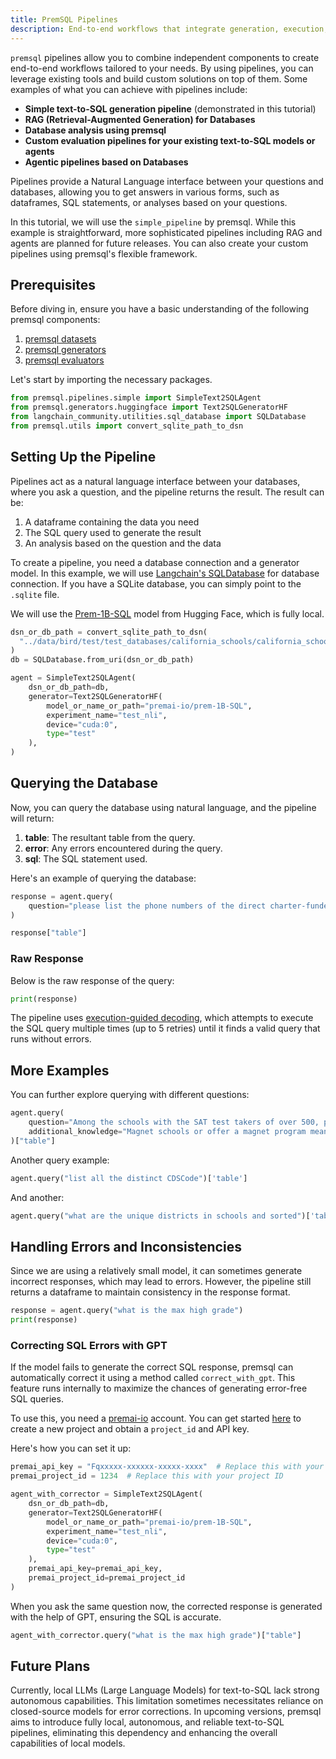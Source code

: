 ```yaml
---
title: PremSQL Pipelines
description: End-to-end workflows that integrate generation, execution, and further processing for tasks like database Q&A.
---
```



`premsql` pipelines allow you to combine independent components to create end-to-end workflows tailored to your needs. By using pipelines, you can leverage existing tools and build custom solutions on top of them. Some examples of what you can achieve with pipelines include:

- **Simple text-to-SQL generation pipeline** (demonstrated in this tutorial)
- **RAG (Retrieval-Augmented Generation) for Databases**
- **Database analysis using premsql**
- **Custom evaluation pipelines for your existing text-to-SQL models or agents**
- **Agentic pipelines based on Databases**

Pipelines provide a Natural Language interface between your questions and databases, allowing you to get answers in various forms, such as dataframes, SQL statements, or analyses based on your questions.

In this tutorial, we will use the `simple_pipeline` by premsql. While this example is straightforward, more sophisticated pipelines including RAG and agents are planned for future releases. You can also create your custom pipelines using premsql's flexible framework.

## Prerequisites

Before diving in, ensure you have a basic understanding of the following premsql components:

1. [premsql datasets](/premsql/datasets)
2. [premsql generators](/premsql/generators)
3. [premsql evaluators](/premsql/evaluation)

Let's start by importing the necessary packages.

```python
from premsql.pipelines.simple import SimpleText2SQLAgent
from premsql.generators.huggingface import Text2SQLGeneratorHF
from langchain_community.utilities.sql_database import SQLDatabase
from premsql.utils import convert_sqlite_path_to_dsn
```

## Setting Up the Pipeline

Pipelines act as a natural language interface between your databases, where you ask a question, and the pipeline returns the result. The result can be:

1. A dataframe containing the data you need
2. The SQL query used to generate the result
3. An analysis based on the question and the data

To create a pipeline, you need a database connection and a generator model. In this example, we will use [Langchain's SQLDatabase](https://python.langchain.com/v0.2/docs/integrations/tools/sql_database/) for database connection. If you have a SQLite database, you can simply point to the `.sqlite` file.

We will use the [Prem-1B-SQL](https://huggingface.co/premai-io/prem-1B-SQL) model from Hugging Face, which is fully local.

```python
dsn_or_db_path = convert_sqlite_path_to_dsn(
  "../data/bird/test/test_databases/california_schools/california_schools.sqlite"   
)
db = SQLDatabase.from_uri(dsn_or_db_path)

agent = SimpleText2SQLAgent(
    dsn_or_db_path=db,
    generator=Text2SQLGeneratorHF(
        model_or_name_or_path="premai-io/prem-1B-SQL",
        experiment_name="test_nli",
        device="cuda:0",
        type="test"
    ),
)
```

## Querying the Database

Now, you can query the database using natural language, and the pipeline will return:

1. **table**: The resultant table from the query.
2. **error**: Any errors encountered during the query.
3. **sql**: The SQL statement used.

Here's an example of querying the database:

```python
response = agent.query(
    question="please list the phone numbers of the direct charter-funded schools that are opened after 2000/1/1",
)

response["table"]
```

### Raw Response

Below is the raw response of the query:

```python
print(response)
```

The pipeline uses [execution-guided decoding](/examples/generators.ipynb), which attempts to execute the SQL query multiple times (up to 5 retries) until it finds a valid query that runs without errors.

## More Examples

You can further explore querying with different questions:

```python
agent.query(
    question="Among the schools with the SAT test takers of over 500, please list the schools that are magnet schools or offer a magnet program.",
    additional_knowledge="Magnet schools or offer a magnet program means that Magnet = 1"
)["table"]
```

Another query example:

```python
agent.query("list all the distinct CDSCode")['table']
```

And another:

```python
agent.query("what are the unique districts in schools and sorted")['table']
```

## Handling Errors and Inconsistencies

Since we are using a relatively small model, it can sometimes generate incorrect responses, which may lead to errors. However, the pipeline still returns a dataframe to maintain consistency in the response format.

```python
response = agent.query("what is the max high grade")
print(response)
```

### Correcting SQL Errors with GPT

If the model fails to generate the correct SQL response, premsql can automatically correct it using a method called `correct_with_gpt`. This feature runs internally to maximize the chances of generating error-free SQL queries.

To use this, you need a [premai-io](https://premai.io) account. You can get started [here](https://docs.premai.io) to create a new project and obtain a `project_id` and API key.

Here's how you can set it up:

```python
premai_api_key = "Fqxxxxx-xxxxxx-xxxxx-xxxx"  # Replace this with your API key
premai_project_id = 1234  # Replace this with your project ID

agent_with_corrector = SimpleText2SQLAgent(
    dsn_or_db_path=db,
    generator=Text2SQLGeneratorHF(
        model_or_name_or_path="premai-io/prem-1B-SQL",
        experiment_name="test_nli",
        device="cuda:0",
        type="test"
    ),
    premai_api_key=premai_api_key,
    premai_project_id=premai_project_id
)
```

When you ask the same question now, the corrected response is generated with the help of GPT, ensuring the SQL is accurate.

```python
agent_with_corrector.query("what is the max high grade")["table"]
```

## Future Plans

Currently, local LLMs (Large Language Models) for text-to-SQL lack strong autonomous capabilities. This limitation sometimes necessitates reliance on closed-source models for error corrections. In upcoming versions, premsql aims to introduce fully local, autonomous, and reliable text-to-SQL pipelines, eliminating this dependency and enhancing the overall capabilities of local models.